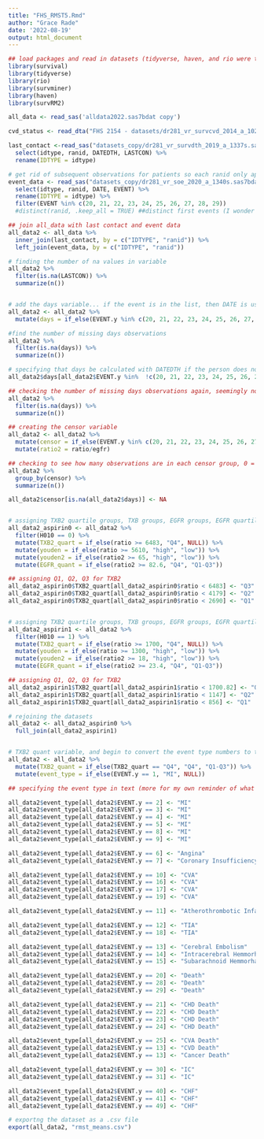 ```yaml
---
title: "FHS_RMST5.Rmd"
author: "Grace Rade"
date: '2022-08-19'
output: html_document
---
```


```r
## load packages and read in datasets (tidyverse, haven, and rio were the only packages that I actually needed for this)
library(survival)
library(tidyverse)
library(rio)
library(survminer)
library(haven)
library(survRM2)

all_data <- read_sas('alldata2022.sas7bdat copy')

cvd_status <- read_dta("FHS 2154 - datasets/dr281_vr_survcvd_2014_a_1023s.dta") %>% select(IDTYPE, ranid, cvd, chd, chf)

last_contact <-read_sas("datasets_copy/dr281_vr_survdth_2019_a_1337s.sas7bdat") %>% 
  select(idtype, ranid, DATEDTH, LASTCON) %>% 
  rename(IDTYPE = idtype)

# get rid of subsequent observations for patients so each ranid only appears once, rename IDTYPE to match the other datasets 
event_data <- read_sas("datasets_copy/dr281_vr_soe_2020_a_1340s.sas7bdat") %>%
  select(idtype, ranid, DATE, EVENT) %>% 
  rename(IDTYPE = idtype) %>% 
  filter(EVENT %in% c(20, 21, 22, 23, 24, 25, 26, 27, 28, 29))
  #distinct(ranid, .keep_all = TRUE) ##distinct first events (I wonder if this might be part of the problem if it's erasing subsequent deaths after a first event of a different type)

## join all_data with last contact and event data
all_data2 <- all_data %>% 
  inner_join(last_contact, by = c("IDTYPE", "ranid")) %>% 
  left_join(event_data, by = c("IDTYPE", "ranid"))

# finding the number of na values in variable
all_data2 %>% 
  filter(is.na(LASTCON)) %>%
  summarize(n())


# add the days variable... if the event is in the list, then DATE is used to calculate days, if else, LASTCON us used
all_data2 <- all_data2 %>%
  mutate(days = if_else(EVENT.y %in% c(20, 21, 22, 23, 24, 25, 26, 27, 28, 29), DATE - examdate3_8, LASTCON - examdate3_8)) 

#find the number of missing days observations
all_data2 %>% 
  filter(is.na(days)) %>%
  summarize(n())

# specifying that days be calculated with DATEDTH if the person does not have an event in the list and has a missing lastcontact variable, but does have a DATEDTH value
all_data2$days[all_data2$EVENT.y %in%  !c(20, 21, 22, 23, 24, 25, 26, 27, 28, 29) &is.na(all_data2$LASTCON) & !is.na(all_data2$DATEDTH)] <- all_data2$DATEDTH - all_data2$examdate3_8

## checking the number of missing days observations again, seemingly no change
all_data2 %>% 
  filter(is.na(days)) %>%
  summarize(n())

## creating the censor variable
all_data2 <- all_data2 %>% 
  mutate(censor = if_else(EVENT.y %in% c(20, 21, 22, 23, 24, 25, 26, 27, 28, 29) | !is.na(DATEDTH), 0, 1)) %>% 
  mutate(ratio2 = ratio/egfr)  

## checking to see how many observations are in each censor group, 0 = 737, 1, = 2307, na = 0 (should be 0 = 737, na = 1, 1 = 2305)
all_data2 %>%
  group_by(censor) %>%
  summarize(n())

all_data2$censor[is.na(all_data2$days)] <- NA


# assigning TXB2 quartile groups, TXB groups, EGFR groups, EGFR quartiles for asprin use = 0 (no use) using quartiles and/or the youden cutpoints
all_data2_aspirin0 <- all_data2 %>% 
  filter(H010 == 0) %>% 
  mutate(TXB2_quart = if_else(ratio >= 6483, "Q4", NULL)) %>% 
  mutate(youden = if_else(ratio >= 5610, "high", "low")) %>% 
  mutate(youden2 = if_else(ratio2 >= 65, "high", "low")) %>% 
  mutate(EGFR_quant = if_else(ratio2 >= 82.6, "Q4", "Q1-Q3"))

## assigning Q1, Q2, Q3 for TXB2
all_data2_aspirin0$TXB2_quart[all_data2_aspirin0$ratio < 6483] <- "Q3"
all_data2_aspirin0$TXB2_quart[all_data2_aspirin0$ratio < 4179] <- "Q2"
all_data2_aspirin0$TXB2_quart[all_data2_aspirin0$ratio < 2690] <- "Q1"


# assigning TXB2 quartile groups, TXB groups, EGFR groups, EGFR quartiles for aspirin use = 1 (use) using the quartiles and/or the youden cutpoints
all_data2_aspirin1 <- all_data2 %>% 
  filter(H010 == 1) %>% 
  mutate(TXB2_quart = if_else(ratio >= 1700, "Q4", NULL)) %>% 
  mutate(youden = if_else(ratio >= 1300, "high", "low")) %>% 
  mutate(youden2 = if_else(ratio2 >= 18, "high", "low")) %>% 
  mutate(EGFR_quant = if_else(ratio2 >= 23.4, "Q4", "Q1-Q3"))

## assigning Q1, Q2, Q3 for TXB2
all_data2_aspirin1$TXB2_quart[all_data2_aspirin1$ratio < 1700.82] <- "Q3"
all_data2_aspirin1$TXB2_quart[all_data2_aspirin1$ratio < 1147] <- "Q2"
all_data2_aspirin1$TXB2_quart[all_data2_aspirin1$ratio < 856] <- "Q1"

# rejoining the datasets
all_data2 <- all_data2_aspirin0 %>% 
  full_join(all_data2_aspirin1)


# TXB2 quant variable, and begin to convert the event type numbers to text in a new vairable
all_data2 <- all_data2 %>% 
  mutate(TXB2_quant = if_else(TXB2_quart == "Q4", "Q4", "Q1-Q3")) %>%
  mutate(event_type = if_else(EVENT.y == 1, "MI", NULL))

## specifying the event type in text (more for my own reminder of what all the numbers represent)

all_data2$event_type[all_data2$EVENT.y == 2] <- "MI"
all_data2$event_type[all_data2$EVENT.y == 3] <- "MI"
all_data2$event_type[all_data2$EVENT.y == 4] <- "MI"
all_data2$event_type[all_data2$EVENT.y == 5] <- "MI"
all_data2$event_type[all_data2$EVENT.y == 8] <- "MI"
all_data2$event_type[all_data2$EVENT.y == 9] <- "MI"

all_data2$event_type[all_data2$EVENT.y == 6] <- "Angina"
all_data2$event_type[all_data2$EVENT.y == 7] <- "Coronary Insufficiency"

all_data2$event_type[all_data2$EVENT.y == 10] <- "CVA"
all_data2$event_type[all_data2$EVENT.y == 16] <- "CVA"
all_data2$event_type[all_data2$EVENT.y == 17] <- "CVA"
all_data2$event_type[all_data2$EVENT.y == 19] <- "CVA"

all_data2$event_type[all_data2$EVENT.y == 11] <- "Atherothrombotic Infarction of Brain"

all_data2$event_type[all_data2$EVENT.y == 12] <- "TIA"
all_data2$event_type[all_data2$EVENT.y == 18] <- "TIA"

all_data2$event_type[all_data2$EVENT.y == 13] <- "Cerebral Embolism"
all_data2$event_type[all_data2$EVENT.y == 14] <- "Intracerebral Hemmorhage"
all_data2$event_type[all_data2$EVENT.y == 15] <- "Subarachnoid Hemmorhage"

all_data2$event_type[all_data2$EVENT.y == 20] <- "Death"
all_data2$event_type[all_data2$EVENT.y == 28] <- "Death"
all_data2$event_type[all_data2$EVENT.y == 29] <- "Death"

all_data2$event_type[all_data2$EVENT.y == 21] <- "CHD Death"
all_data2$event_type[all_data2$EVENT.y == 22] <- "CHD Death"
all_data2$event_type[all_data2$EVENT.y == 23] <- "CHD Death"
all_data2$event_type[all_data2$EVENT.y == 24] <- "CHD Death"

all_data2$event_type[all_data2$EVENT.y == 25] <- "CVA Death"
all_data2$event_type[all_data2$EVENT.y == 13] <- "CVD Death"
all_data2$event_type[all_data2$EVENT.y == 13] <- "Cancer Death"

all_data2$event_type[all_data2$EVENT.y == 30] <- "IC"
all_data2$event_type[all_data2$EVENT.y == 31] <- "IC"

all_data2$event_type[all_data2$EVENT.y == 40] <- "CHF"
all_data2$event_type[all_data2$EVENT.y == 41] <- "CHF"
all_data2$event_type[all_data2$EVENT.y == 49] <- "CHF"

# exportng the dataset as a .csv file 
export(all_data2, "rmst_means.csv")
```

